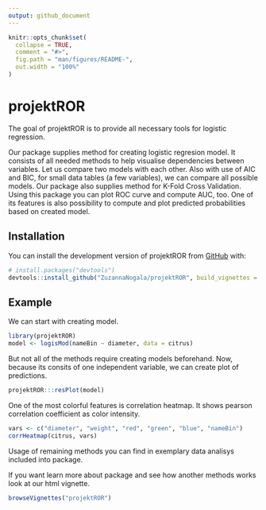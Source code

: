```yaml
---
output: github_document
---
```


<!-- README.md is generated from README.Rmd. Please edit that file -->

```r
knitr::opts_chunk$set(
  collapse = TRUE,
  comment = "#>",
  fig.path = "man/figures/README-",
  out.width = "100%"
)
```

# projektROR

<!-- badges: start -->
<!-- badges: end -->

The goal of projektROR is to provide all necessary tools for logistic regression. 

Our package supplies method for creating logistic regresion model. It consists of all needed methods to help visualise dependencies between variables. Let us compare two models with each other. Also with use of AIC and BIC, for small data tables (a few variables), we can compare all possible models. Our package also supplies method for K-Fold Cross Validation. Using this package you can plot ROC curve and compute AUC, too. One of its features is also possibility to compute and plot predicted probabilities based on created model.

## Installation

You can install the development version of projektROR from [GitHub](https://github.com/) with:

``` r
# install.packages("devtools")
devtools::install_github("ZuzannaNogala/projektROR", build_vignettes = TRUE)
```

## Example

We can start with creating model.

```r
library(projektROR)
model <- logisMod(nameBin ~ diameter, data = citrus)
```

But not all of the methods require creating models beforehand. Now, because its consits of one independent variable, we can create plot of predictions.

```r
projektROR:::resPlot(model)
```

One of the most colorful features is correlation heatmap. It shows pearson correlation coefficient as color intensity.

```r
vars <- c("diameter", "weight", "red", "green", "blue", "nameBin")
corrHeatmap(citrus, vars)
```

Usage of remaining methods you can find in exemplary data analisys included into package.

If you want learn more about package and see how another methods works look at our html vignette.

```r
browseVignettes("projektROR")
```

